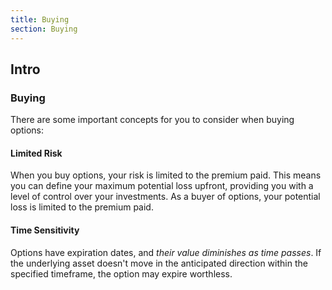 ```yaml
---
title: Buying
section: Buying
---
```


## Intro
### Buying 

There are some important concepts for you to consider when buying options:

#### Limited Risk

When you buy options, your risk is limited to the premium paid. This means you can define your maximum potential loss upfront, providing you with a level of control over your investments. As a buyer of options, your potential loss is limited to the premium paid.

#### Time Sensitivity

Options have expiration dates, and _their value diminishes as time passes_. If the underlying asset doesn't move in the anticipated direction within the specified timeframe, the option may expire worthless.
